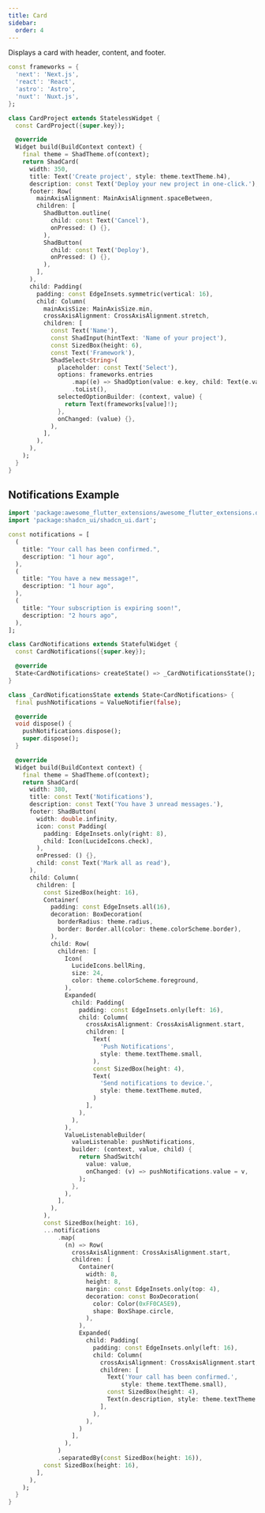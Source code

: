 ```yaml
---
title: Card
sidebar:
  order: 4
---
```



Displays a card with header, content, and footer.

<Preview src="card" minHeight="500px">

```dart
const frameworks = {
  'next': 'Next.js',
  'react': 'React',
  'astro': 'Astro',
  'nuxt': 'Nuxt.js',
};

class CardProject extends StatelessWidget {
  const CardProject({super.key});

  @override
  Widget build(BuildContext context) {
    final theme = ShadTheme.of(context);
    return ShadCard(
      width: 350,
      title: Text('Create project', style: theme.textTheme.h4),
      description: const Text('Deploy your new project in one-click.'),
      footer: Row(
        mainAxisAlignment: MainAxisAlignment.spaceBetween,
        children: [
          ShadButton.outline(
            child: const Text('Cancel'),
            onPressed: () {},
          ),
          ShadButton(
            child: const Text('Deploy'),
            onPressed: () {},
          ),
        ],
      ),
      child: Padding(
        padding: const EdgeInsets.symmetric(vertical: 16),
        child: Column(
          mainAxisSize: MainAxisSize.min,
          crossAxisAlignment: CrossAxisAlignment.stretch,
          children: [
            const Text('Name'),
            const ShadInput(hintText: 'Name of your project'),
            const SizedBox(height: 6),
            const Text('Framework'),
            ShadSelect<String>(
              placeholder: const Text('Select'),
              options: frameworks.entries
                  .map((e) => ShadOption(value: e.key, child: Text(e.value)))
                  .toList(),
              selectedOptionBuilder: (context, value) {
                return Text(frameworks[value]!);
              },
              onChanged: (value) {},
            ),
          ],
        ),
      ),
    );
  }
}
```

</Preview>

## Notifications Example

<Preview src="card?style=notifications"  minHeight="500px">

```dart
import 'package:awesome_flutter_extensions/awesome_flutter_extensions.dart';
import 'package:shadcn_ui/shadcn_ui.dart';

const notifications = [
  (
    title: "Your call has been confirmed.",
    description: "1 hour ago",
  ),
  (
    title: "You have a new message!",
    description: "1 hour ago",
  ),
  (
    title: "Your subscription is expiring soon!",
    description: "2 hours ago",
  ),
];

class CardNotifications extends StatefulWidget {
  const CardNotifications({super.key});

  @override
  State<CardNotifications> createState() => _CardNotificationsState();
}

class _CardNotificationsState extends State<CardNotifications> {
  final pushNotifications = ValueNotifier(false);

  @override
  void dispose() {
    pushNotifications.dispose();
    super.dispose();
  }

  @override
  Widget build(BuildContext context) {
    final theme = ShadTheme.of(context);
    return ShadCard(
      width: 380,
      title: const Text('Notifications'),
      description: const Text('You have 3 unread messages.'),
      footer: ShadButton(
        width: double.infinity,
        icon: const Padding(
          padding: EdgeInsets.only(right: 8),
          child: Icon(LucideIcons.check),
        ),
        onPressed: () {},
        child: const Text('Mark all as read'),
      ),
      child: Column(
        children: [
          const SizedBox(height: 16),
          Container(
            padding: const EdgeInsets.all(16),
            decoration: BoxDecoration(
              borderRadius: theme.radius,
              border: Border.all(color: theme.colorScheme.border),
            ),
            child: Row(
              children: [
                Icon(
                  LucideIcons.bellRing,
                  size: 24,
                  color: theme.colorScheme.foreground,
                ),
                Expanded(
                  child: Padding(
                    padding: const EdgeInsets.only(left: 16),
                    child: Column(
                      crossAxisAlignment: CrossAxisAlignment.start,
                      children: [
                        Text(
                          'Push Notifications',
                          style: theme.textTheme.small,
                        ),
                        const SizedBox(height: 4),
                        Text(
                          'Send notifications to device.',
                          style: theme.textTheme.muted,
                        )
                      ],
                    ),
                  ),
                ),
                ValueListenableBuilder(
                  valueListenable: pushNotifications,
                  builder: (context, value, child) {
                    return ShadSwitch(
                      value: value,
                      onChanged: (v) => pushNotifications.value = v,
                    );
                  },
                ),
              ],
            ),
          ),
          const SizedBox(height: 16),
          ...notifications
              .map(
                (n) => Row(
                  crossAxisAlignment: CrossAxisAlignment.start,
                  children: [
                    Container(
                      width: 8,
                      height: 8,
                      margin: const EdgeInsets.only(top: 4),
                      decoration: const BoxDecoration(
                        color: Color(0xFF0CA5E9),
                        shape: BoxShape.circle,
                      ),
                    ),
                    Expanded(
                      child: Padding(
                        padding: const EdgeInsets.only(left: 16),
                        child: Column(
                          crossAxisAlignment: CrossAxisAlignment.start,
                          children: [
                            Text('Your call has been confirmed.',
                                style: theme.textTheme.small),
                            const SizedBox(height: 4),
                            Text(n.description, style: theme.textTheme.muted),
                          ],
                        ),
                      ),
                    )
                  ],
                ),
              )
              .separatedBy(const SizedBox(height: 16)),
          const SizedBox(height: 16),
        ],
      ),
    );
  }
}
```

</Preview>
